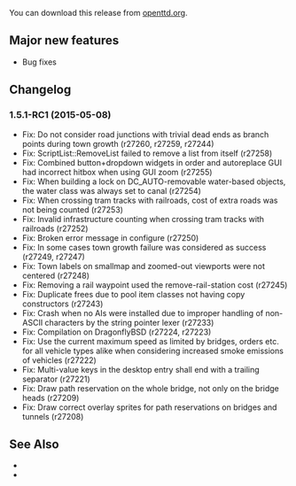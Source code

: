 {{en/-}}
{{en/Archive/OpenTTD/Navigation}}
{{en/Archive/OpenTTD/NaviPrevNext|prev=en/Archive/OpenTTD/OpenTTD 1.5.0|next=en/Roadmap 1.6|date=TBA}}

You can download this release from [http://www.openttd.org/en/download-testing openttd.org].

==Major new features==
* Bug fixes

==Changelog==

===1.5.1-RC1 (2015-05-08)===
* Fix: Do not consider road junctions with trivial dead ends as branch points during town growth {{en/Flyspray|6245}} (r27260, r27259, r27244)
* Fix: ScriptList::RemoveList failed to remove a list from itself {{en/Flyspray|6287}} (r27258)
* Fix: Combined button+dropdown widgets in order and autoreplace GUI had incorrect hitbox when using GUI zoom {{en/Flyspray|6270}} (r27255)
* Fix: When building a lock on DC_AUTO-removable water-based objects, the water class was always set to canal {{en/Flyspray|6264}} (r27254)
* Fix: When crossing tram tracks with railroads, cost of extra roads was not being counted {{en/Flyspray|6282}} (r27253)
* Fix: Invalid infrastructure counting when crossing tram tracks with railroads {{en/Flyspray|6281}} (r27252)
* Fix: Broken error message in configure {{en/Flyspray|6286}} (r27250)
* Fix: In some cases town growth failure was considered as success {{en/Flyspray|6240}} (r27249, r27247)
* Fix: Town labels on smallmap and zoomed-out viewports were not centered {{en/Flyspray|6257}} (r27248)
* Fix: Removing a rail waypoint used the remove-rail-station cost {{en/Flyspray|6251}} (r27245)
* Fix: Duplicate frees due to pool item classes not having copy constructors {{en/Flyspray|6285}} (r27243)
* Fix: Crash when no AIs were installed due to improper handling of non-ASCII characters by the string pointer lexer {{en/Flyspray|6272}} (r27233)
* Fix: Compilation on DragonflyBSD {{en/Flyspray|6274}} (r27224, r27223)
* Fix: Use the current maximum speed as limited by bridges, orders etc. for all vehicle types alike when considering increased smoke emissions of vehicles {{en/Flyspray|6278}} (r27222)
* Fix: Multi-value keys in the desktop entry shall end with a trailing separator (r27221)
* Fix: Draw path reservation on the whole bridge, not only on the bridge heads (r27209)
* Fix: Draw correct overlay sprites for path reservations on bridges and tunnels (r27208)

==See Also==
* {{en/Forum|topic=73044|Forum topic for 1.5.1-RC1}}
* {{en/OTTDNewsArticle|218|The 1.5.1-RC1 news article}}